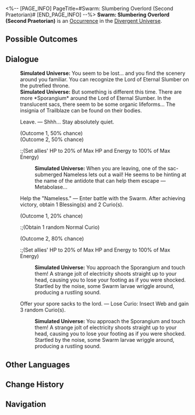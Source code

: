 <%-- [PAGE_INFO]
PageTitle=#Swarm: Slumbering Overlord (Second Praetorian)#
[END_PAGE_INFO] --%>
{{Stub}}
{{Simulated Universe Event Infobox
|id            = 18801-1
|title         = 
|image         = Occurrence Swarm.png
|domains_su    = 
|domains_ext   = 
|domains_swarm = 
|domains_gng   = 
|domains_du    = Unknown
|requirements  = 
|prev          = 
|next          = 
|characters    = 
|factions      = 
|order         = 
|order_du      = 090
}}
'''Swarm: Slumbering Overlord (Second Praetorian)''' is an [[Divergent Universe/Occurrence|Occurrence]] in the [[Divergent Universe]].

==Possible Outcomes==
{{Possible Outcomes
|choice_1 = Leave.
|result_1 = Shhh... Stay absolutely quiet.

|choice_2 = Help the "Nameless."
|result_2 = Enter battle with the Swarm. After achieving victory, obtain 1 Blessing(s) and 2 Curio(s).

|choice_3 = Offer your spore sacks to the lord.
|result_3 = Lose Curio: Insect Web and gain 3 random Curio(s).

}}
<!--
==Gameplay Notes==
* 
-->
==Dialogue==
{{Dialogue Start}}
:'''Simulated Universe:''' You seem to be lost... and you find the scenery around you familiar. You can recognize the Lord of Eternal Slumber on the putrefied throne.
:'''Simulated Universe:''' But something is different this time. There are more *Sporangium* around the Lord of Eternal Slumber. In the translucent sacs, there seem to be some organic lifeforms... The insignia of Trailblaze can be found on their bodies.
:{{DIcon|Star}} Leave. &mdash; Shhh... Stay absolutely quiet.
:;(Outcome 1, 50% chance)
:;(Outcome 2, 50% chance)
::;(Set allies' HP to 20% of Max HP and Energy to 100% of Max Energy)
::'''Simulated Universe:''' When you are leaving, one of the sac-submerged Nameless lets out a wail! He seems to be hinting at the name of the antidote that can help them escape &mdash; Metabolase...
:{{DIcon|Star}} Help the "Nameless." &mdash; Enter battle with the Swarm. After achieving victory, obtain 1 Blessing(s) and 2 Curio(s).
:;(Outcome 1, 20% chance)
::;(Obtain 1 random Normal Curio)
:;(Outcome 2, 80% chance)
::;(Set allies' HP to 20% of Max HP and Energy to 100% of Max Energy)
::'''Simulated Universe:''' You approach the Sporangium and touch them! A strange jolt of electricity shoots straight up to your head, causing you to lose your footing as if you were shocked. Startled by the noise, some Swarm larvae wriggle around, producing a rustling sound.
:{{DIcon|Star}} Offer your spore sacks to the lord. &mdash; Lose Curio: Insect Web and gain 3 random Curio(s).
::'''Simulated Universe:''' You approach the Sporangium and touch them! A strange jolt of electricity shoots straight up to your head, causing you to lose your footing as if you were shocked. Startled by the noise, some Swarm larvae wriggle around, producing a rustling sound.
{{Dialogue End}}

==Other Languages==
{{Other Languages
|en   = Swarm: Slumbering Overlord (Second Praetorian)
|zhs  = 虫潮•沉睡领主（二级卫戍）
|zht  = 蟲潮•沉睡領主（二級衛戍）
|ja   = {{Rubi|虫|むし}}の{{Rubi|潮|しお}}・{{Rubi|深眠|しんみん}}の{{Rubi|領主|りょうしゅ}}（{{Rubi|二級守備|にきゅうしゅび}}）
|ko   = 곤충 파도•깊이 잠든 영주(2급 경비)
|es   = Enjambre: Cacique dormido (segundo pretoriano)
|fr   = Le seigneur assoupi de l'Essaim (deuxième prétorien)
|ru   = Жужжание: Повелитель сна (гарнизон ур. 2)
|th   = คลื่นแมลง: ท่านผู้หลับใหล (กองกำลังระดับ 2)
|vi   = Côn Trùng - Lãnh Chúa Ngủ Say (Cảnh Vệ Cấp 2)
|de   = Der Schwarm: Schlafender Herrscher (Garnisonsstufe 2)
|id   = Swarm: Raja yang Tertidur (Garnisun Tingkat 2)
|pt   = Enxame: Soberano Adormecido (Segundo Pretoriano)
}}

==Change History==
{{Change History|2.3}}

==Navigation==
{{Occurrence Navbox}}